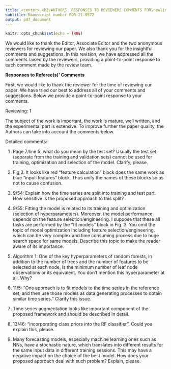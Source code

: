 ```yaml
---
title: <center> <h2>AUTHORS' RESPONSES TO REVIEWERS COMMENTS FOR\newline "META-LEARNING HOW TO FORECAST TIME SERIES"</h2> </center>
subtitle: Manuscript number FOR-21-0572
output: pdf_document
---
```


```r
knitr::opts_chunk$set(echo = TRUE)
```


We would like to thank the Editor, Associate Editor and the two anonymous reviewers for
reviewing our paper. We also thank you for the insightful comments and suggestions. In this
revision, we have addressed all the comments raised by the reviewers, providing a point-to-point
response to each comment made by the review team.

**Responses to Referee(s)' Comments** 

First, we would like to thank the reviewer for the time of reviewing our paper. We have tried
our best to address all of your comments and suggestions. Below we provide a point-to-point
response to your comments.

Reviewing: 1


The subject of the work is important, the work is mature, well written, and the experimental part is extensive. To improve further the paper quality, the Authors can take into account the comments below.

Detailed comments:

(1) Page 7/line 5: what do you mean by the test set? Usually the test set (separate from the training and validation sets) cannot be used for training, optimization and selection of the model. Clarify, please. \newline\newline\textcolor{teal}{We thank the reviewer for raising this concern.Unfortunately, we were unable to find the place that corresponds to this comment. However, we have clarified this point in the revised manuscript in Section 2.3 and highlighted it below.}\newline\newline\textcolor{blue}{The training set is used to estimate the parameters of a forecasting model. Based on this fitted model, we generate forecasts over the test set and compare them against the test set values. Since the test data are not used for model fitting, this practice provides a reliable indicator to evaluate how well the model makes accurate forecasts on new data.}

(2) Fig 3. It looks like red “feature calculation” block does the same work as blue “input-features” block. Thus unify the names of these blocks so as not to cause confusion.
\newline\newline\textcolor{teal}{We thank the reviewer for the suggestion. We changed the wording in Fig 3 - red part  "feature calculation" to "input-features" to unify the names and avoid confusion.}


(3) 9/54: Explain how the time series are split into training and test part. How sensitive is the proposed approach to this split?\newline\newline\textcolor{teal}{Thank you for the comment. We include length as one of our features, but the remaining features are
asymptotically independent of the length of the time series (i.e., they are ergodic), and they
are independent of scale. As our main focus is forecasting, we select features which have
discriminatory power in selecting a good model for forecasting. This point is mentioned in the last paragraph of section 2.1. In addition to that we added following to the requested section}\newline\newline\textcolor{blue}{Usually, the first 80\% of a time series is used as the training set, and the remaining last 20\% is used as the test set for evaluation.  In our research, since we used the M-competion data, we used the training and test set specified by the M-competion organizers. In the M-competitions training set length for series varies, however the test length for the time series are fixed for each frequency level. The number of
observations in the test periods are 6 for yearly, 8 for
quarterly, 18 for monthly, 13 for weekly, 14 for daily and
48 for hourly series. Use of this standard test set specified by the M-competitions allows to compare our results with the results of other studies. 
Figure *** provides the distributions of length of the training period of the M-competitions and simulated data used in the study. }\newline\newline\textcolor{teal}{Furthermore, we added following to the conclusions section}\newline\newline\textcolor{blue}{Since we used length as a input-feature to our algorithm, our algorithm is sensitive to the training length of the time series. We noticed that shorter time series are more likely to select simple models such as random walk, white noise etc. and longer time series tend to select more parameterized models. However, PDP curves of lengths showed that there is a point at which the probability of selecting model begins to plateau in response to training set length. }


(4) 9/55: Fitting the model is related to its training and optimization (selection of hyperparameters). Moreover, the model performance depends on the feature selection/engineering. I suppose that these all tasks are performed by the “fit models” block in Fig. 3. You omit the topic of model optimization including feature selection/engineering, which can be very complex and time consuming process due to huge search space for same models. Describe this topic to make the reader aware of its importance.


(5) Algorithm 1: One of the key hyperparameters of random forests, in addition to the number of trees and the number of features to be selected at each node, is the minimum number of leaf node observations or its equivalent. You don't mention this hyperparameter at all. Why?


(6) 11/5: “One approach is to fit models to the time series in the reference set, and then use those models as data generating processes to obtain similar time series.” Clarify this issue.

(7) Time series augmentation looks like important component of the proposed framework and should be described in detail.


(8) 13/46: “incorporating class priors into the RF classifier”. Could you explain this, please.


(9) Many forecasting models, especially machine learning ones such as NNs, have a stochastic nature, which translates into different results for the same input data in different training sessions. This may have a negative impact on the choice of the best model. How does your proposed approach deal with such problem? Explain, please.